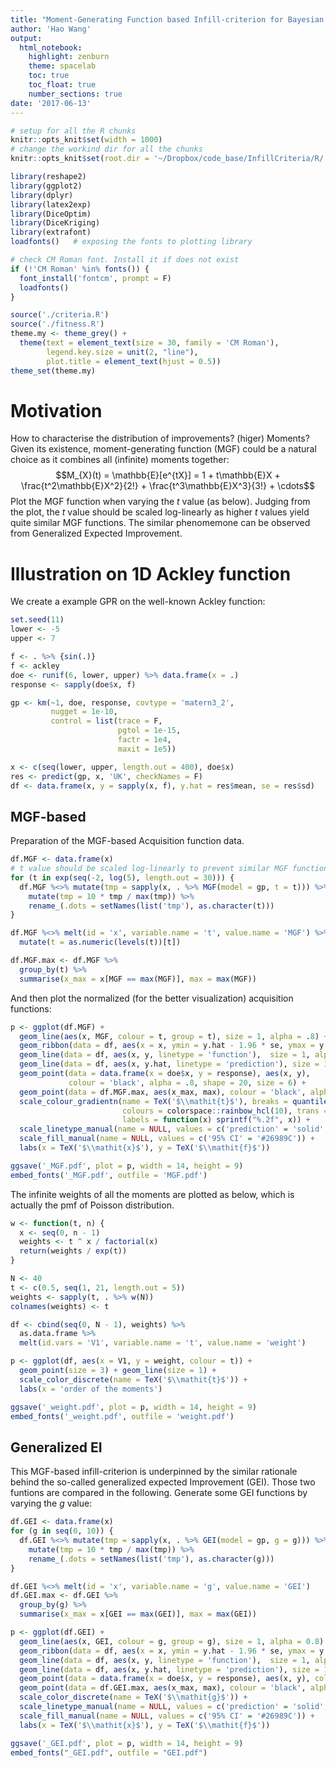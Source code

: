 ```yaml
---
title: "Moment-Generating Function based Infill-criterion for Bayesian Optimization"
author: 'Hao Wang'
output: 
  html_notebook:
    highlight: zenburn
    theme: spacelab
    toc: true
    toc_float: true
    number_sections: true
date: '2017-06-13'
---
```

\newcommand{\E}{\mathbb{E}}

```r
# setup for all the R chunks
knitr::opts_knit$set(width = 1000)
# change the workind dir for all the chunks
knitr::opts_knit$set(root.dir = '~/Dropbox/code_base/InfillCriteria/R/') 
```
```r
library(reshape2)
library(ggplot2)
library(dplyr)
library(latex2exp)
library(DiceOptim)
library(DiceKriging)
library(extrafont)
loadfonts()   # exposing the fonts to plotting library

# check CM Roman font. Install it if does not exist
if (!'CM Roman' %in% fonts()) {
  font_install('fontcm', prompt = F)
  loadfonts()
}

source('./criteria.R')
source('./fitness.R')
theme.my <- theme_grey() +
  theme(text = element_text(size = 30, family = 'CM Roman'),
        legend.key.size = unit(2, "line"), 
        plot.title = element_text(hjust = 0.5))
theme_set(theme.my)
```

# Motivation

How to characterise the distribution of improvements? (higer) Moments? Given its existence, moment-generating function (MGF) could be a natural choice as it combines all (infinite) moments together:
$$M_{X}(t) = \E[e^{tX}] = 1 + t\E X + \frac{t^2\E X^2}{2!} + \frac{t^3\E X^3}{3!} + \cdots$$
Plot the MGF function when varying the $t$ value (as below). Judging from the plot, the $t$ value should be scaled log-linearly as higher $t$ values yield quite similar MGF functions. The similar phenomemone can be observed from Generalized Expected Improvement.

# Illustration on 1D Ackley function 
We create a example GPR on the well-known Ackley function:
```r
set.seed(11)
lower <- -5
upper <- 7

f <- . %>% {sin(.)}
f <- ackley
doe <- runif(6, lower, upper) %>% data.frame(x = .)
response <- sapply(doe$x, f)

gp <- km(~1, doe, response, covtype = 'matern3_2',
         nugget = 1e-10,
         control = list(trace = F,
                        pgtol = 1e-15, 
                        factr = 1e4,
                        maxit = 1e5))

x <- c(seq(lower, upper, length.out = 400), doe$x)
res <- predict(gp, x, 'UK', checkNames = F) 
df <- data.frame(x, y = sapply(x, f), y.hat = res$mean, se = res$sd)
```

## MGF-based 
Preparation of the MGF-based Acquisition function data.
```r
df.MGF <- data.frame(x)
# t value should be scaled log-linearly to prevent similar MGF functions when t is big
for (t in exp(seq(-2, log(5), length.out = 30))) {
  df.MGF %<>% mutate(tmp = sapply(x, . %>% MGF(model = gp, t = t))) %>%
    mutate(tmp = 10 * tmp / max(tmp)) %>%
    rename_(.dots = setNames(list('tmp'), as.character(t)))
}

df.MGF %<>% melt(id = 'x', variable.name = 't', value.name = 'MGF') %>%
  mutate(t = as.numeric(levels(t))[t]) 

df.MGF.max <- df.MGF %>% 
  group_by(t) %>% 
  summarise(x_max = x[MGF == max(MGF)], max = max(MGF))
```
And then plot the normalized (for the better visualization) acquisition functions:
```r
p <- ggplot(df.MGF) + 
  geom_line(aes(x, MGF, colour = t, group = t), size = 1, alpha = .8) + 
  geom_ribbon(data = df, aes(x = x, ymin = y.hat - 1.96 * se, ymax = y.hat + 1.96 * se, fill = '95% CI'), alpha = 0.3) +
  geom_line(data = df, aes(x, y, linetype = 'function'),  size = 1, alpha = 0.5) +
  geom_line(data = df, aes(x, y.hat, linetype = 'prediction'), size = 1, alpha = 0.5) +
  geom_point(data = data.frame(x = doe$x, y = response), aes(x, y),
             colour = 'black', alpha = .8, shape = 20, size = 6) +
  geom_point(data = df.MGF.max, aes(x_max, max), colour = 'black', alpha = .9, shape = 3, size = 10) +
  scale_colour_gradientn(name = TeX('$\\mathit{t}$'), breaks = quantile(unique(df.MGF$t)), 
                         colours = colorspace::rainbow_hcl(10), trans = "log", 
                         labels = function(x) sprintf("%.2f", x)) +
  scale_linetype_manual(name = NULL, values = c('prediction' = 'solid', 'function' = 'dashed'), guide = FALSE) + 
  scale_fill_manual(name = NULL, values = c('95% CI' = '#26989C')) + 
  labs(x = TeX('$\\mathit{x}$'), y = TeX('$\\mathit{f}$')) 

ggsave('_MGF.pdf', plot = p, width = 14, height = 9)
embed_fonts('_MGF.pdf', outfile = 'MGF.pdf')
```
The infinite weights of all the moments are plotted as below, which is actually the pmf of Poisson distribution.
```r
w <- function(t, n) {
  x <- seq(0, n - 1)
  weights <- t ^ x / factorial(x)
  return(weights / exp(t))
}

N <- 40
t <- c(0.5, seq(1, 21, length.out = 5))
weights <- sapply(t, . %>% w(N))
colnames(weights) <- t

df <- cbind(seq(0, N - 1), weights) %>% 
  as.data.frame %>%
  melt(id.vars = 'V1', variable.name = 't', value.name = 'weight')

p <- ggplot(df, aes(x = V1, y = weight, colour = t)) + 
  geom_point(size = 3) + geom_line(size = 1) + 
  scale_color_discrete(name = TeX('$\\mathit{t}$')) +
  labs(x = 'order of the moments')

ggsave('_weight.pdf', plot = p, width = 14, height = 9)
embed_fonts('_weight.pdf', outfile = 'weight.pdf')
```

## Generalized EI
This MGF-based infill-criterion is underpinned by the similar rationale behind the so-called generalized expected Improvement (GEI). Those two funtions are compared in the following.
Generate some GEI functions by varying the $g$ value:
```r
df.GEI <- data.frame(x)
for (g in seq(0, 10)) {
  df.GEI %<>% mutate(tmp = sapply(x, . %>% GEI(model = gp, g = g))) %>%
    mutate(tmp = 10 * tmp / max(tmp)) %>%
    rename_(.dots = setNames(list('tmp'), as.character(g)))
}

df.GEI %<>% melt(id = 'x', variable.name = 'g', value.name = 'GEI') 
df.GEI.max <- df.GEI %>% 
  group_by(g) %>% 
  summarise(x_max = x[GEI == max(GEI)], max = max(GEI))
```

```r
p <- ggplot(df.GEI) + 
  geom_line(aes(x, GEI, colour = g, group = g), size = 1, alpha = 0.8) + 
  geom_ribbon(data = df, aes(x = x, ymin = y.hat - 1.96 * se, ymax = y.hat + 1.96 * se, fill = '95% CI'), alpha = 0.3) +
  geom_line(data = df, aes(x, y, linetype = 'function'),  size = 1, alpha = 0.5) +
  geom_line(data = df, aes(x, y.hat, linetype = 'prediction'), size = 1, alpha = 0.5) +
  geom_point(data = data.frame(x = doe$x, y = response), aes(x, y), colour = 'black', alpha = .8, shape = 20, size = 6) +
  geom_point(data = df.GEI.max, aes(x_max, max), colour = 'black', alpha = .9, shape = 3, size = 10) +
  scale_color_discrete(name = TeX('$\\mathit{g}$')) +
  scale_linetype_manual(name = NULL, values = c('prediction' = 'solid', 'function' = 'dashed'), guide = FALSE) + 
  scale_fill_manual(name = NULL, values = c('95% CI' = '#26989C')) + 
  labs(x = TeX('$\\mathit{x}$'), y = TeX('$\\mathit{f}$')) 

ggsave('_GEI.pdf', plot = p, width = 14, height = 9)
embed_fonts("_GEI.pdf", outfile = "GEI.pdf")
```